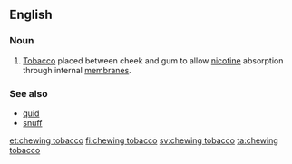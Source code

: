 ==English==

===Noun===
{{en-noun|head=[[chewing]] [[tobacco]]}}
# {{label|en|US}} [[tobacco|Tobacco]] placed between cheek and gum to allow [[nicotine]] absorption through internal [[membrane]]s.

===See also===
* [[quid]]
* [[snuff]]

[[et:chewing tobacco]]
[[fi:chewing tobacco]]
[[sv:chewing tobacco]]
[[ta:chewing tobacco]]